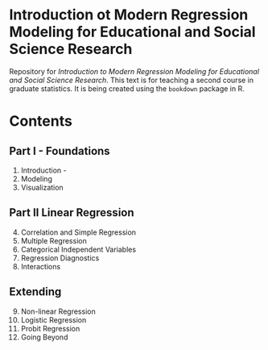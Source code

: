 # Introduction ot Modern Regression Modeling for Educational and Social Science Research

Repository for *Introduction to Modern Regression Modeling for Educational and Social Science Research*. This text is for teaching a second course in graduate  statistics. It is being created using the `bookdown` package in R.

# Contents

## Part I - Foundations

1. Introduction -
2. Modeling
3. Visualization

## Part II Linear Regression

4. Correlation and Simple Regression
5. Multiple Regression
6. Categorical Independent Variables
7. Regression Diagnostics
8. Interactions

## Extending 

9.  Non-linear Regression
10. Logistic Regression
11. Probit Regression
12. Going Beyond